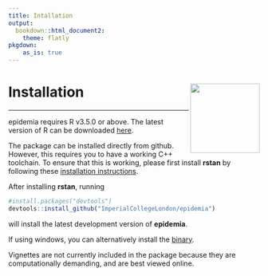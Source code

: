 ```yaml
---
title: Intallation
output:
  bookdown::html_document2:
    theme: flatly
pkgdown:
    as_is: true
---
```


# Installation <img src='../man/figures/logo.png' align="right" height="139"/>
<hr>

epidemia requires R v3.5.0 or above. The latest version of R can be downloaded 
[here](https://cloud.r-project.org/bin/).

The package can be installed directly from 
github. However, this requires you to have a working C++ toolchain. To ensure that this 
is working, please first install **rstan** by following these 
[installation instructions](https://github.com/stan-dev/rstan/wiki/RStan-Getting-Started).

After installing **rstan**, running
```r
#install.packages("devtools")
devtools::install_github("ImperialCollegeLondon/epidemia")
```
will install the latest development version of **epidemia**.

If using windows, you can alternatively install the [binary](https://github.com/ImperialCollegeLondon/epidemia/releases/latest).

Vignettes are not currently included in the package because they are
computationally demanding, and are best viewed online.
